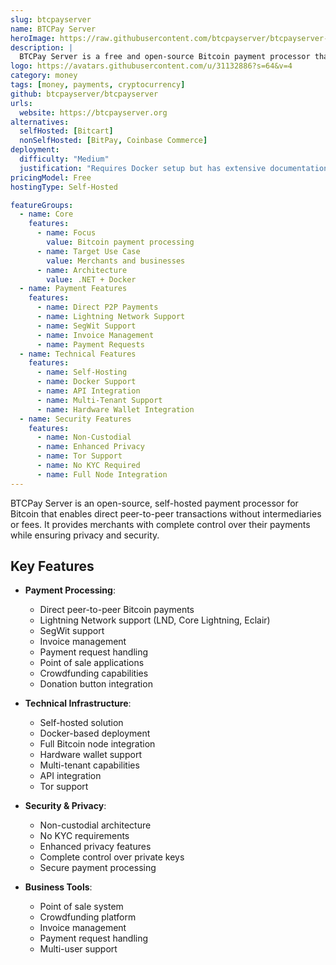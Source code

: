 ```yaml
---
slug: btcpayserver
name: BTCPay Server
heroImage: https://raw.githubusercontent.com/btcpayserver/btcpayserver-doc/master/docs/img/BTCPayServerScreenshot.png
description: |
  BTCPay Server is a free and open-source Bitcoin payment processor that enables direct peer-to-peer transactions without fees or intermediaries, offering enhanced privacy, security and self-hosting capabilities.
logo: https://avatars.githubusercontent.com/u/31132886?s=64&v=4
category: money
tags: [money, payments, cryptocurrency]
github: btcpayserver/btcpayserver
urls:
  website: https://btcpayserver.org
alternatives:
  selfHosted: [Bitcart]
  nonSelfHosted: [BitPay, Coinbase Commerce]
deployment:
  difficulty: "Medium"
  justification: "Requires Docker setup but has extensive documentation and deployment guides."
pricingModel: Free
hostingType: Self-Hosted

featureGroups:
  - name: Core
    features:
      - name: Focus
        value: Bitcoin payment processing
      - name: Target Use Case
        value: Merchants and businesses
      - name: Architecture
        value: .NET + Docker
  - name: Payment Features
    features:
      - name: Direct P2P Payments
      - name: Lightning Network Support
      - name: SegWit Support
      - name: Invoice Management
      - name: Payment Requests
  - name: Technical Features
    features:
      - name: Self-Hosting
      - name: Docker Support
      - name: API Integration
      - name: Multi-Tenant Support
      - name: Hardware Wallet Integration
  - name: Security Features
    features:
      - name: Non-Custodial
      - name: Enhanced Privacy
      - name: Tor Support
      - name: No KYC Required
      - name: Full Node Integration
---
```


BTCPay Server is an open-source, self-hosted payment processor for Bitcoin that
enables direct peer-to-peer transactions without intermediaries or fees. It
provides merchants with complete control over their payments while ensuring
privacy and security.

## Key Features

- **Payment Processing**:

  - Direct peer-to-peer Bitcoin payments
  - Lightning Network support (LND, Core Lightning, Eclair)
  - SegWit support
  - Invoice management
  - Payment request handling
  - Point of sale applications
  - Crowdfunding capabilities
  - Donation button integration

- **Technical Infrastructure**:

  - Self-hosted solution
  - Docker-based deployment
  - Full Bitcoin node integration
  - Hardware wallet support
  - Multi-tenant capabilities
  - API integration
  - Tor support

- **Security & Privacy**:

  - Non-custodial architecture
  - No KYC requirements
  - Enhanced privacy features
  - Complete control over private keys
  - Secure payment processing

- **Business Tools**:
  - Point of sale system
  - Crowdfunding platform
  - Invoice management
  - Payment request handling
  - Multi-user support
